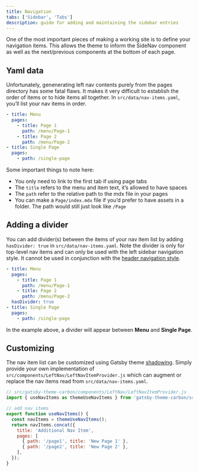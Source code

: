 ```yaml
---
title: Navigation
tabs: ['Sidebar', 'Tabs']
description: guide for adding and maintaining the sidebar entries
---
```


<PageDescription>

One of the most important pieces of making a working site is to define your navigation items. This allows the theme to inform the SideNav component as well as the next/previous components at the bottom of each page.

</PageDescription>

## Yaml data

Unfortunately, genenerating left nav contents purely from the pages directory has some fatal flaws. It makes it very difficult to establish the order of items or to hide items all together. In `src/data/nav-items.yaml`, you’ll list your nav items in order.

```yaml
- title: Menu
  pages:
    - title: Page 1
      path: /menu/Page-1
    - title: Page 2
      path: /menu/Page-2
- title: Single Page
  pages:
    - path: /single-page
```

Some important things to note here:

- You only need to link to the first tab if using page tabs
- The `title` refers to the menu and item text, it’s allowed to have spaces
- The `path` refer to the relative path to the mdx file in your pages
- You can make a `Page/index.mdx` file if you’d prefer to have assets in a folder.
  The path would still just look like `/Page`

## Adding a divider

You can add divider(s) between the items of your nav item list by adding `hasDivider: true` in `src/data/nav-items.yaml`. Note the divider is only for top-level nav items and can only be used with the left sidebar navigation style. It cannot be used in conjunction with the [header navigation style](/guides/configuration#navigation-style).

```yaml
- title: Menu
  pages:
    - title: Page 1
      path: /menu/Page-1
    - title: Page 2
      path: /menu/Page-2
  hasDivider: true
- title: Single Page
  pages:
    - path: /single-page
```

In the example above, a divider will appear between **Menu** and **Single Page**.

## Customizing

The nav item list can be customized using Gatsby theme [shadowing](../shadowing).
Simply provide your own implementation of `src/components/LeftNav/LeftNavItemProvider.js` which can augment or replace the nav items read from `src/data/nav-items.yaml`.

```javascript
// src/gatsby-theme-carbon/components/LeftNav/LeftNavItemProvider.js
import { useNavItems as themeUseNavItems } from 'gatsby-theme-carbon/src/components/LeftNav/LeftNavItemProvider';

// add nav items
export function useNavItems() {
  const navItems = themeUseNavItems();
  return navItems.concat({
    title: 'Additional Nav Item',
    pages: [
      { path: '/page1', title: 'New Page 1' },
      { path: '/page2', title: 'New Page 2' },
    ],
  });
}
```
